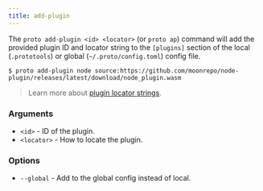 ```yaml
---
title: add-plugin
---
```



<VersionLabel version="0.16.0" header />

The `proto add-plugin <id> <locator>` (or `proto ap`) command will add the provided plugin ID and
locator string to the `[plugins]` section of the local (`.prototools`) or global
(`~/.proto/config.toml`) config file.

```shell
$ proto add-plugin node source:https://github.com/moonrepo/node-plugin/releases/latest/download/node_plugin.wasm
```

> Learn more about [plugin locator strings](../plugins#enabling-plugins).

### Arguments

- `<id>` - ID of the plugin.
- `<locator>` - How to locate the plugin.

### Options

- `--global` - Add to the global config instead of local.
